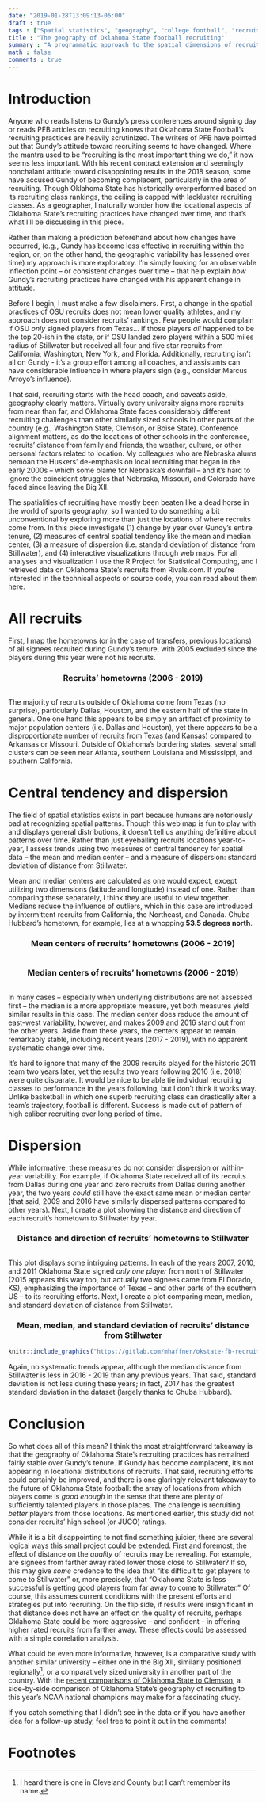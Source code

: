 ```yaml
---
date: "2019-01-28T13:09:13-06:00"
draft : true
tags : ["Spatial statistics", "geography", "college football", "recruiting"]
title : "The geography of Oklahoma State football recruiting"
summary : "A programmatic approach to the spatial dimensions of recruiting over time"
math : false
comments : true
---
```


# Introduction
Anyone who reads listens to Gundy's press conferences around signing day or
reads PFB articles on recruiting knows that Oklahoma State Football's recruiting
practices are heavily scrutinized. The writers of PFB have pointed out that
Gundy's attitude toward recruiting seems to have changed. Where the mantra used
to be "recruiting is the most important thing we do," it now seems less
important. With his recent contract extension and seemingly nonchalant attitude
toward disappointing results in the 2018 season, some have accused Gundy of
becoming complacent, particularly in the area of recruiting. Though Oklahoma
State has historically overperformed based on its recruiting class rankings, the
ceiling is capped with lackluster recruiting classes. As a geographer, I
naturally wonder how the locational aspects of Oklahoma State's recruiting
practices have changed over time, and that's what I'll be discussing in this
piece.

Rather than making a prediction beforehand about how changes have occurred,
(e.g., Gundy has become less effective in recruiting within the region, or, on
the other hand, the geographic variability has lessened over time) my approach
is more exploratory. I'm simply looking for an observable inflection point -- or
consistent changes over time -- that help explain *how* Gundy's recruiting
practices have changed with his apparent change in attitude.

Before I begin, I must make a few disclaimers. First, a change in the spatial
practices of OSU recruits does not mean lower quality athletes, and my approach
does not consider recruits' rankings. Few people would complain if OSU *only*
signed players from Texas... if those players *all* happened to be the top
20-ish in the state, or if OSU landed zero players within a 500 miles radius of
Stillwater but received all four and five star recruits from California,
Washington, New York, and Florida. Additionally, recruiting isn't all on Gundy -
it's a group effort among all coaches, and assistants can have considerable
influence in where players sign (e.g., consider Marcus Arroyo's influence).

That said, recruiting starts with the head coach, and caveats aside, geography
clearly matters. Virtually every university signs more recruits from near than
far, and Oklahoma State faces considerably different recruiting challenges than
other similarly sized schools in other parts of the country (e.g., Washington
State, Clemson, or Boise State). Conference alignment matters, as do the
locations of other schools in the conference, recruits' distance from family and
friends, the weather, culture, or other personal factors related to location. My
colleagues who are Nebraska alums bemoan the Huskers' de-emphasis on local
recruiting that began in the early 2000s -- which some blame for Nebraska's
downfall -- and it's hard to ignore the coincident struggles that Nebraska,
Missouri, and Colorado have faced since leaving the Big XII.

The spatialities of recruiting have mostly been beaten like a dead horse in the
world of sports geography, so I wanted to do something a bit unconventional by
exploring more than just the locations of where recruits come from. In this
piece investigate (1) change by year over Gundy's entire tenure, (2) measures of
central spatial tendency like the mean and median center, (3) a measure of
dispersion (i.e. standard deviation of distance from Stillwater), and (4)
interactive visualizations through web maps. For all analyses and visualization
I use the R Project for Statistical Computing, and I retrieved data on Oklahoma
State's recruits from Rivals.com. If you're interested in the technical aspects
or source code, you can read about them
[here](mhaffner.github.io/posts/osu-fb-recruiting-tech.html).

# All recruits
First, I map the hometowns (or in the case of transfers, previous
locations) of all signees recruited during Gundy's tenure, with 2005 excluded
since the players during this year were not his recruits.

<div style="text-align: center;">
### Recruits' hometowns (2006 - 2019)
</div>
```r
```

The majority of recruits outside of Oklahoma come from Texas (no surprise),
particularly Dallas, Houston, and the eastern half of the state in general. One
one hand this appears to be simply an artifact of proximity to major population
centers (i.e. Dallas and Houston), yet there appears to be a disproportionate
number of recruits from Texas (and Kansas) compared to Arkansas or Missouri.
Outside of Oklahoma's bordering states, several small clusters can be seen near
Atlanta, southern Louisiana and Mississippi, and southern California.

# Central tendency and dispersion
The field of spatial statistics exists in part because humans are notoriously
bad at recognizing spatial patterns. Though this web map is fun to play with and
displays general distributions, it doesn't tell us anything definitive about
patterns over time. Rather than just eyeballing recruits locations year-to-year,
I assess trends using two measures of central tendency for spatial data -- the
mean and median center -- and a measure of dispersion: standard deviation of
distance from Stillwater.
 
Mean and median centers are calculated as one would expect, except utilizing two
dimensions (latitude and longitude) instead of one. Rather than comparing these
separately, I think they are useful to view together. Medians reduce the
influence of outliers, which in this case are introduced by intermittent
recruits from California, the Northeast, and Canada. Chuba Hubbard's hometown,
for example, lies at a whopping **53.5 degrees north**. 

<div style="text-align: center;">
### Mean centers of recruits' hometowns (2006 - 2019)
</div>
```r
```

<div style="text-align: center;">
### Median centers of recruits' hometowns (2006 - 2019)
</div>
```r
```
In many cases --
especially when underlying distributions are not assessed first -- the median is
a more appropriate measure, yet both measures yield similar results in this case. The
median center does reduce the amount of east-west
variability, however, and makes 2009 and 2016 stand out from the other years.  Aside from
these years, the centers appear to remain remarkably stable, including recent
years (2017 - 2019), with no apparent systematic change over time.

It's hard to ignore that many of the 2009 recruits played for the historic 2011
team two years later, yet the results two years following 2016 (i.e. 2018) were
quite disparate. It would be nice to be able tie individual recruiting classes
to performance in the years following, but I don't think it works way. Unlike
basketball in which one superb recruiting class can drastically alter a team's
trajectory, football is different. Success is made out of pattern of high
caliber recruiting over long period of time.

# Dispersion
While informative, these measures do not consider dispersion or within-year
variability. For example, if Oklahoma State received all of its recruits from
Dallas during one year and zero recruits from Dallas during another year, the
two years *could* still have the exact same mean or median center (that said,
2009 and 2016 have similarly dispersed patterns compared to other years). Next,
I create a plot showing the distance and direction of each recruit's hometown to
Stillwater by year.

<div style="text-align: center;">
### Distance and direction of recruits' hometowns to Stillwater
</div>
```r
```

This plot displays some intriguing patterns. In each of the years 2007, 2010,
and 2011 Oklahoma State signed *only one player* from north of Stillwater (2015
appears this way too, but actually two signees came from El Dorado, KS),
emphasizing the importance of Texas -- and other parts of the southern US -- to
its recruiting efforts. Next, I create a plot comparing mean, median, and
standard deviation of distance from Stillwater.

<div style="text-align: center;">
### Mean, median, and standard deviation of recruits' distance from Stillwater
</div>
```r
knitr::include_graphics("https://gitlab.com/mhaffner/okstate-fb-recruiting/raw/master/img/summary.png")
```

Again, no systematic trends appear, although the median distance from Stillwater
is less in 2016 - 2019 than any previous years. That said, standard deviation is
not less during these years; in fact, 2017 has the greatest standard deviation
in the dataset (largely thanks to Chuba Hubbard).

# Conclusion
So what does all of this mean? I think the most straightforward takeaway is that
the geography of Oklahoma State's recruiting practices has remained fairly
stable over Gundy's tenure. If Gundy has become complacent, it's not appearing
in locational distributions of recruits. That said, recruiting efforts could
certainly be improved, and there is one glaringly relevant takeaway to the
future of Oklahoma State football: the array of locations from which players
come is *good enough* in the sense that there are plenty of sufficiently
talented players in those places. The challenge is recruiting *better* players
from those locations. As mentioned earlier, this study did not consider
recruits' high school (or JUCO) ratings.

While it is a bit disappointing to not find something juicier, there are several
logical ways this small project could be extended. First and foremost, the
effect of distance on the *quality* of recruits may be revealing. For example,
are signees from farther away rated lower those close to Stillwater? If so, this
may give *some* credence to the idea that "it's difficult to get players to come
to Stillwater" or, more precisely, that "Oklahoma State is less successful is
getting good players from far away to come to Stillwater." Of course, this
assumes current conditions with the present efforts and strategies put into
recruiting. On the flip side, if results were insignificant in that distance
does not have an effect on the quality of recruits, perhaps Oklahoma State could
be more aggressive -- and confident -- in offering higher rated recruits from
farther away. These effects could be assessed with a simple correlation
analysis.

What could be even more informative, however, is a comparative study with
another similar university -- either one in the Big XII, similarly positioned
regionally[^1], or a comparatively sized university in another part of the
country. With the [recent comparisons of Oklahoma State to
Clemson](https://pistolsfiringblog.com/reader-thoughts-what-does-an-oklahoma-state-clemson-comp-look-like/),
a side-by-side comparison of Oklahoma State's geography of recruiting to this
year's NCAA national champions may make for a fascinating study.

If you catch something that I didn't see in the data or if you have another idea
for a follow-up study, feel free to point it out in the comments!

# Footnotes

[^1]: I heard there is one in Cleveland County but I can't remember its name.

